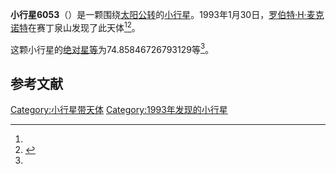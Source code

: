 {{Infobox planet
| bgcolour = #FFFFC0
| name = 6053
| symbol = 
| image = 
| caption = 
| discovery = yes
| discovery_ref = 
| discoverer = [[罗伯特·H·麦克诺特|罗伯特·H·麦克诺特]]
| discovery_site = [[赛丁泉山|赛丁泉山]] 
| discovered = 1993年1月30日
| designations = yes
| mp_name = 
| named_after = 
| alt_names = 
| mp_category = [[阿波罗型小行星|阿波罗型小行星]]
| orbit_ref = <ref name="a">[http://ssd.jpl.nasa.gov/sbdb.cgi?sstr=6053 6053] {{Wayback|url=http://ssd.jpl.nasa.gov/sbdb.cgi?sstr=6053 |date=20200820185343 }}，小行星數據庫瀏覽器（JPL Small-Body Database Browser）－[[美国国家航空航天局|美国国家航空航天局]]喷气推进实验室</ref>
| epoch = 2456400.5 (2013年4月18日更新)
| aphelion = {{convert|3.282615045404992|AU|km|3|abbr=on|lk=out}}
| perihelion = {{convert|1.012739230125046|AU|km|3|abbr=on}}
| semimajor = {{convert|2.14767713776502|AU|km|3|abbr=on}}
| eccentricity = 0.528449033
| period = 1149.613666 [[日|日]]<br />3.15[[儒略年|儒略年]]
| avg_speed = 
| inclination = 21.58522445328256
| asc_node = 318.3836135144377
| mean_anomaly = 
| arg_peri = 74.85846726793129
| satellites = 
| physical_characteristics = yes
| dimensions = 
| mass = 
| density = 
| surface_grav = 
| escape_velocity = 
| sidereal_day = 
| axial_tilt = 
| pole_ecliptic_lat = 
| pole_ecliptic_lon = 
| albedo = 
| temperatures= 
| temp_name1 = 
| mean_temp_1 = 
| max_temp_1 = 
| temp_name2 = 
| max_temp_2 = 
| spectral_type = 
| abs_magnitude = 74.85846726793129
}}

'''小行星6053'''（{{lang-en|6053}}）是一颗围绕[[太阳|太阳]][[公转|公转]]的[[小行星|小行星]]。1993年1月30日，[[罗伯特·H·麦克诺特|罗伯特·H·麦克诺特]]在赛丁泉山发现了此天体<ref name="a" /><ref>{{cite news|title=小行星列表|url=http://cfa-www.harvard.edu/iau/lists/NumberedMPs.txt|accessdate=2013-07-08|newspaper=哈佛大学|archive-date=2008-05-17|archive-url=https://web.archive.org/web/20080517010638/http://cfa-www.harvard.edu/iau/lists/NumberedMPs.txt|dead-url=no}}</ref>。

这颗小行星的[[绝对星等|绝对星等]]为74.85846726793129等<ref name="a" />。

==参考文献==
{{reflist}}
{{Minor Planet Number|[[小行星6052|小行星6052]]|[[小行星6054|小行星6054]]}}

{{小天体}}

[[Category:小行星带天体|Category:小行星带天体]]
[[Category:1993年发现的小行星|Category:1993年发现的小行星]]

{{asteroid-stub}}